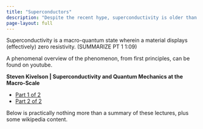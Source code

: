 ```yaml
---
title: "Superconductors"
description: "Despite the recent hype, superconductivity is older than ya mom"
page-layout: full
---
```


Superconductivity is a macro-quantum state wherein a material displays (effectively) zero resistivity. (SUMMARIZE PT 1 1:09)

A phenomenal overview of the phenomenon, from first principles, can be found on youtube.

**Steven Kivelson | Superconductivity and Quantum Mechanics at the Macro-Scale**

- [Part 1 of 2](https://www.youtube.com/watch?v=Yx666k2XH8E)
- [Part 2 of 2](https://www.youtube.com/watch?v=ROwLS0cKUN4)

Below is practically nothing more than a summary of these lectures, plus some wikipedia content.

